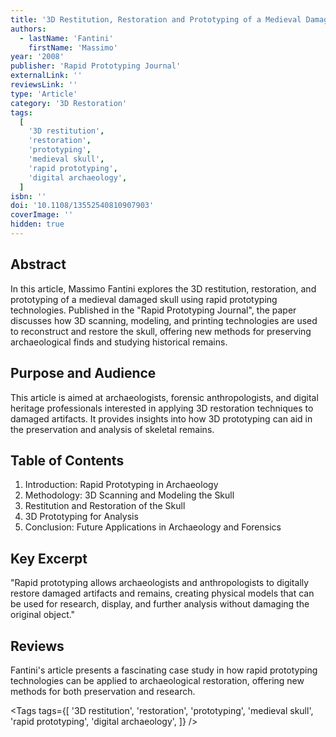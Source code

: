 ```yaml
---
title: '3D Restitution, Restoration and Prototyping of a Medieval Damaged Skull'
authors:
  - lastName: 'Fantini'
    firstName: 'Massimo'
year: '2008'
publisher: 'Rapid Prototyping Journal'
externalLink: ''
reviewsLink: ''
type: 'Article'
category: '3D Restoration'
tags:
  [
    '3D restitution',
    'restoration',
    'prototyping',
    'medieval skull',
    'rapid prototyping',
    'digital archaeology',
  ]
isbn: ''
doi: '10.1108/13552540810907903'
coverImage: ''
hidden: true
---
```


## Abstract

In this article, Massimo Fantini explores the 3D restitution, restoration, and prototyping of a medieval damaged skull using rapid prototyping technologies. Published in the "Rapid Prototyping Journal", the paper discusses how 3D scanning, modeling, and printing technologies are used to reconstruct and restore the skull, offering new methods for preserving archaeological finds and studying historical remains.

## Purpose and Audience

This article is aimed at archaeologists, forensic anthropologists, and digital heritage professionals interested in applying 3D restoration techniques to damaged artifacts. It provides insights into how 3D prototyping can aid in the preservation and analysis of skeletal remains.

## Table of Contents

1. Introduction: Rapid Prototyping in Archaeology
2. Methodology: 3D Scanning and Modeling the Skull
3. Restitution and Restoration of the Skull
4. 3D Prototyping for Analysis
5. Conclusion: Future Applications in Archaeology and Forensics

## Key Excerpt

"Rapid prototyping allows archaeologists and anthropologists to digitally restore damaged artifacts and remains, creating physical models that can be used for research, display, and further analysis without damaging the original object."

## Reviews

Fantini's article presents a fascinating case study in how rapid prototyping technologies can be applied to archaeological restoration, offering new methods for both preservation and research.

<Tags
  tags={[
    '3D restitution',
    'restoration',
    'prototyping',
    'medieval skull',
    'rapid prototyping',
    'digital archaeology',
  ]}
/>
